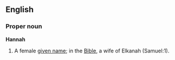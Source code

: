 ==English==

===Proper noun===
'''Hannah'''

#A female [[given name]]; in the [[Bible]], a wife of Elkanah (Samuel:1).